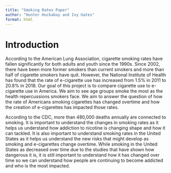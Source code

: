 ```yaml
---
title: "Smoking Rates Paper"
author: "Hunter Huckabay and Ivy Gates"
format: html
---
```


# Introduction
According to the American Lung Association, cigarette smoking rates have fallen significantly for both adults and youth since the 1990s. Since 2002, there have been more former smokers than current smokers and more than half of cigarette smokers have quit. However, the National Institute of Health has found that the rate of e-cigarette use has increased from 1.5% in 2011 to 20.8% in 2018. Our goal of this project is to compare cigarette use to e-cigarette use in America. We aim to see age groups smoke the most as the health repercussions smokers face. We aim to answer the question of how the rate of Americans smoking cigarettes has changed overtime and how the creation of e-cigarettes has impacted those rates. 

According to the CDC, more than 480,000 deaths annually are connected to smoking. It is important to understand the changes in smoking rates as it helps us understand how addiction to nicotine is changing shape and how it can tackled. It is also important to understand smoking rates in the United States as it helps us understand the new risks that might develop as smoking and e-cigarettes change overtime. While smoking in the United States as decreased over time due to the studies that have shown how dangerous it is, it is still important to understand how it has changed over time so we can understand how people are continuing to become addicted and who is the most impacted.